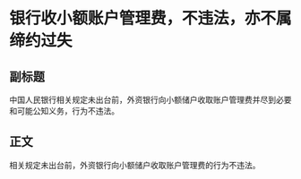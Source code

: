# 银行收小额账户管理费，不违法，亦不属缔约过失
## 副标题
中国人民银行相关规定未出台前，外资银行向小额储户收取账户管理费并尽到必要和可能公知义务，行为不违法。
## 正文
相关规定未出台前，外资银行向小额储户收取账户管理费的行为不违法。
